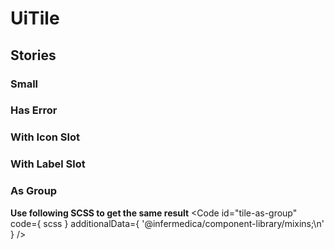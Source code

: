 
<Meta of={stories}/>

# UiTile
<Canvas of={stories.Large}/>
<Controls of={stories.Large}/>

## Stories
### Small
<Canvas of={stories.Small}/>

### Has Error
<Canvas of={stories.HasError}/>

### With Icon Slot
<Canvas of={stories.WithIconSlot}/>

### With Label Slot
<Canvas of={stories.WithLabelSlot}/>

### As Group
<Canvas of={stories.AsGroup}/>

**Use following SCSS to get the same result**
<Code
  id="tile-as-group"
  code={ scss }
  additionalData={ '@infermedica/component-library/mixins;\n' }
/>
